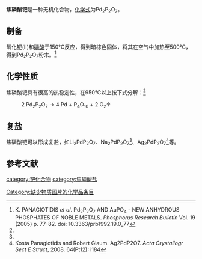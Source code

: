 {{chembox
| Verifiedfields = 
| Watchedfields = 
| verifiedrevid = 
| Name = 焦磷酸钯
| NameEn = Palladium(II) pyrophosphate
|CustomizedImage=[[File:2.svg|File:2.svg]][[File:Pd2+.svg|46px]][[File:Diphosphat-Ion.svg|File:Diphosphat-Ion.svg]]
| IUPACName = 
| OtherNames = 
|Section1={{Chembox Identifiers
| CASNo_Ref = {{cascite|correct|CAS}}
| CASNo = 15780-08-2
| UNII_Ref = 
| UNII = 
| EINECS = 
| PubChem = 
| InChI = 
| SMILES = 
  }}
|Section3={{Chembox Properties
| Formula = Pd<sub>2</sub>P<sub>2</sub>O<sub>7</sub>
| MolarMass = 386.74
| Appearance = 暗红色固体
| Solubility = 
| MeltingPt = 
| MeltingPt_notes = 
| Density = 4.680g/cm<sup>3</sup><ref name=KP>K. Panagiotidis, et al. Beiträge zur Kristallchemie und zum thermischen Verhalten von wasserfreien Phosphaten. XXXVI [1] Synthese, Kristallstruktur und spektroskopische Charakterisierung von Palladium(II)-diphosphat Pd<sub>2</sub>P<sub>2</sub>O<sub>7</sub>. ''ZAAC'', 2005. doi: 10.1002/zaac.200500208</ref>
  }}
}}
'''焦磷酸钯'''是一种无机化合物，[[化学式|化学式]]为Pd<sub>2</sub>P<sub>2</sub>O<sub>7</sub>。
==制备==
氧化钯(II)和[[磷酸|磷酸]]于150℃反应，得到暗棕色固体，将其在空气中加热至500℃，得到Pd<sub>2</sub>P<sub>2</sub>O<sub>7</sub>粉末。<ref name=pana>K. PANAGIOTIDIS ''et al''. Pd<sub>2</sub>P<sub>2</sub>O<sub>7</sub> AND AuPO<sub>4</sub> - NEW ANHYDROUS PHOSPHATES OF NOBLE METALS. ''Phosphorus Research Bulletin'' Vol. 19 (2005) p. 77-82. doi: 10.3363/prb1992.19.0_77</ref>
==化学性质==
焦磷酸钯具有很高的热稳定性，在950℃以上按下式分解：<ref name=pana />
:2 Pd<sub>2</sub>P<sub>2</sub>O<sub>7</sub> → 4 Pd + P<sub>4</sub>O<sub>10</sub> + 2 O<sub>2</sub>↑
==复盐==
焦磷酸钯可以形成复盐，如Li<sub>2</sub>PdP<sub>2</sub>O<sub>7</sub>、Na<sub>2</sub>PdP<sub>2</sub>O<sub>7</sub><ref name=KP />、Ag<sub>2</sub>PdP<sub>2</sub>O<sub>7</sub><ref>Kosta Panagiotidis and Robert Glaum. Ag2PdP2O7. ''Acta Crystallogr Sect E Struct'', 2008. 64(Pt12): i184</ref>等。
==参考文献==
{{reflist}}

{{钯化合物}}
{{焦磷酸盐}}
[[category:钯化合物|category:钯化合物]]
[[category:焦磷酸盐|category:焦磷酸盐]]
[[Category:缺少物质图片的化学品条目|Category:缺少物质图片的化学品条目]]
